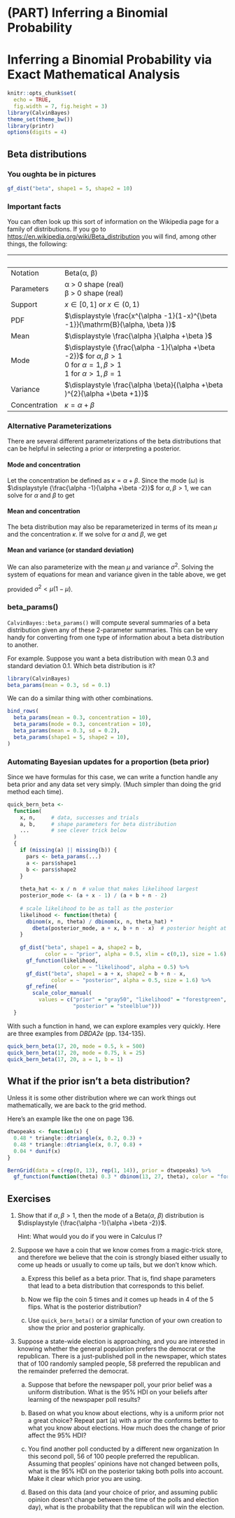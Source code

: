 
# (PART) Inferring a Binomial Probability {-}

# Inferring a Binomial Probability via Exact Mathematical Analysis

```r
knitr::opts_chunk$set(
  echo = TRUE,
  fig.width = 7, fig.height = 3)
library(CalvinBayes)
theme_set(theme_bw())
library(printr)
options(digits = 4)
```

## Beta distributions

### You oughta be in pictures

```r
gf_dist("beta", shape1 = 5, shape2 = 10)
```

### Important facts

You can often look up this sort of information 
on the Wikipedia page for a family of distributions.
If you go to <https://en.wikipedia.org/wiki/Beta_distribution>
you will find, among other things, the following:

  &nbsp;   | &nbsp;
---------- | -------------------------------------------------------
Notation	 |Beta(α, β)
Parameters | α > 0 shape (real) \
             β > 0 shape (real)
Support	   | $\displaystyle x\in [0,1]$ or $\displaystyle x\in (0,1)$
PDF	       | $\displaystyle \frac{x^{\alpha -1}(1-x)^{\beta -1}}{\mathrm{B}(\alpha, \beta )}$
Mean	     | $\displaystyle \frac{\alpha }{\alpha +\beta }$
Mode	     | $\displaystyle {\frac{\alpha -1}{\alpha +\beta -2}}$ for $\alpha, \beta > 1$ \
             0 for $\alpha = 1, \beta > 1$ \
             1 for $\alpha > 1, \beta = 1$
Variance	 | $\displaystyle \frac{\alpha \beta}{(\alpha +\beta )^{2}(\alpha +\beta +1)}$ 
Concentration | $\displaystyle \kappa =\alpha +\beta$

### Alternative Parameterizations

There are several different parameterizations of the
beta distributions that can be helpful in selecting 
a prior or interpreting a posterior.

#### Mode and concentration

Let the concentration be defined as 
$\kappa =\alpha +\beta$.  Since the mode ($\omega$) is 
$\displaystyle {\frac{\alpha -1}{\alpha +\beta -2}}$ for $\alpha, \beta > 1$, we can solve for $\alpha$ and $\beta$ to get

\begin{align}
\alpha &= \omega (\kappa - 2) + 1\\
\beta  &= (1-\omega)(\kappa -2) + 1
\end{align}

#### Mean and concentration

The beta distribution may also be reparameterized in terms of 
its mean $\mu$ and the concentration $\kappa$.
If we solve for $\alpha$ and $\beta$, we get

\begin{align}
\alpha &= \mu \kappa \\
\beta &= (1 - \mu) \kappa
\end{align}

<!-- Under this parameterization, one may place an uninformative prior probability over the mean, and a vague prior probability (such as an exponential or gamma distribution) over the positive reals for the sample size, if they are independent, and prior data and/or beliefs justify it. -->


#### Mean and variance (or standard deviation)

We can also parameterize with the mean $\mu$ and variance $\sigma^2$.
Solving the system of equations for mean and variance
given in the table above, we get

\begin{align}
\kappa &=\alpha +\beta = \frac{\mu (1-\mu )}{\sigma^2} - 1 \\
\alpha &=\mu \kappa = \mu 
          \left({\frac{\mu (1-\mu )}{\sigma^2}}-1\right) \\
\beta &= (1-\mu )\kappa = (1-\mu )
         \left({\frac{\mu (1-\mu)}
               {\sigma^2}}        -1 \right),
\end{align}
provided $\sigma^2 < \mu (1-\mu)$.

### beta_params()

`CalvinBayes::beta_params()` will compute several summaries of a beta
distribution given any of these 2-parameter summaries. This can be very handy for
converting from one type of information about a beta distribution to another.

For example.  Suppose you want a beta distribution with mean 0.3 and standard
deviation 0.1.  Which beta distribution is it?  

```r
library(CalvinBayes)
beta_params(mean = 0.3, sd = 0.1)
```


We can do a similar thing with other combinations.

```r
bind_rows(
  beta_params(mean = 0.3, concentration = 10),
  beta_params(mode = 0.3, concentration = 10),
  beta_params(mean = 0.3, sd = 0.2),
  beta_params(shape1 = 5, shape2 = 10),
)
```

### Automating Bayesian updates for a proportion (beta prior)

Since we have formulas for this case, we can write a function handle
any beta prior and any data set very simply.  (Much simpler than doing the 
grid method each time).  

```r
quick_bern_beta <- 
  function(
    x, n,     # data, successes and trials
    a, b,     # shape parameters for beta distribution
    ...       # see clever trick below
  ) 
  {
    if (missing(a) || missing(b)) {
      pars <- beta_params(...)
      a <- pars$shape1
      b <- pars$shape2
    }
    
    theta_hat <- x / n  # value that makes likelihood largest
    posterior_mode <- (a + x - 1) / (a + b + n - 2)  
    
    # scale likelihood to be as tall as the posterior
    likelihood <- function(theta) {
      dbinom(x, n, theta) / dbinom(x, n, theta_hat) *
        dbeta(posterior_mode, a + x, b + n - x)  # posterior height at mode
    }
    
    gf_dist("beta", shape1 = a, shape2 = b, 
            color = ~ "prior", alpha = 0.5, xlim = c(0,1), size = 1.6) %>%
      gf_function(likelihood, 
                  color = ~ "likelihood", alpha = 0.5) %>%
      gf_dist("beta", shape1 = a + x, shape2 = b + n - x, 
              color = ~ "posterior", alpha = 0.5, size = 1.6) %>%
      gf_refine(
        scale_color_manual(
          values = c("prior" = "gray50", "likelihood" = "forestgreen", 
                     "posterior" = "steelblue")))
  } 
```

With such a function in hand, we can explore examples very quickly.
Here are three examples from *DBDA2e* (pp. 134-135).

```r
quick_bern_beta(17, 20, mode = 0.5, k = 500)
quick_bern_beta(17, 20, mode = 0.75, k = 25)
quick_bern_beta(17, 20, a = 1, b = 1)
```


## What if the prior isn't a beta distribution?

Unless it is some other distribution where we can work things out
mathematically, we are back to the grid method.

Here's an example like the one on page 136.

```r
dtwopeaks <- function(x) {
  0.48 * triangle::dtriangle(x, 0.2, 0.3) +
  0.48 * triangle::dtriangle(x, 0.7, 0.8) +
  0.04 * dunif(x)
}

BernGrid(data = c(rep(0, 13), rep(1, 14)), prior = dtwopeaks) %>%
  gf_function(function(theta) 0.3 * dbinom(13, 27, theta), color = "forestgreen")
```

## Exercises

1. Show that if $\alpha, \beta > 1$,
then the mode of a Beta($\alpha$, $\beta$) distribution
is  $\displaystyle {\frac{\alpha -1}{\alpha +\beta -2}}$.

    Hint: What would you do if you were in Calculus I?

<!-- Exercise 6.4.  -->
<!-- [Purpose: To explore an unusual prior and learn about the beta distribution in the process.]  -->

2. Suppose we have a coin that we know comes from a magic-trick store, and
therefore we believe that the coin is strongly biased either usually to come up
heads or usually to come up tails, but we don’t know which. 

    a. Express this belief as a beta prior. That is, find shape parameters
    that lead to a beta distribution that corresponds to this belief.
    
    b. Now we flip the coin 5 times and it comes up heads in 4 of 
    the 5 flips. What is the posterior distribution? 
    
    c. Use `quick_bern_beta()` or a similar function of your own 
    creation to show the prior and posterior graphically.
    
<!-- Exercise 6.2. 
[Purpose: Connecting HDIs to the real world, with iterative data collection.]  -->

3. Suppose a state-wide election is approaching, 
and you are interested in knowing whether
the general population prefers the democrat or the republican.
There is a just-published poll in the newspaper, which states that of 100
randomly sampled people, 58 preferred the republican and the remainder 
preferred the democrat.

    a. Suppose that before the newspaper poll, your prior belief was a 
    uniform distribution. What is the 95% HDI on your beliefs after 
    learning of the newspaper poll results?
    
    b. Based on what you know about elections, why is a uniform prior not
    a great choice?  Repeat part (a) with a prior the conforms better to
    what you know about elections.  How much does the change of prior
    affect the 95% HDI?
    
    c. You find another poll conducted by a different new organization
    In this second poll, 56 of 100 people preferred the republican.
    Assuming that peoples' opinions have not changed between polls,
    what is the 95% HDI on the posterior taking both polls into account.
    Make it clear which prior you are using.
   
    d. Based on this data (and your choice of prior, and assuming public opinion
    doesn't change between the time of the polls and election day), what is the
    probability that the republican will win the election.

    